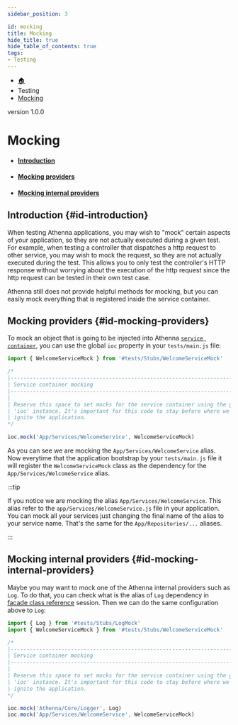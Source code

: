 ```yaml
---
sidebar_position: 3

id: mocking
title: Mocking
hide_title: true
hide_table_of_contents: true
tags:
- Testing
---
```


<nav aria-label="breadcrumbs">
    <ul class="breadcrumbs">
        <li class="breadcrumbs__item">
            <a class="breadcrumbs__link" href="/">🏠</a>
        </li>
        <li class="breadcrumbs__item">
            <a class="breadcrumbs__link">Testing</a>
        </li>
        <li class="breadcrumbs__item">
            <a class="breadcrumbs__link" href="/docs/testingg/mocking.mdx">Mocking</a>
        </li>
    </ul>
</nav>

<span class="badge badge--secondary margin-top-bot">version 1.0.0</span>


# Mocking

- #### [Introduction](#id-introduction)
- #### [Mocking providers](#id-mocking-providers)
- #### [Mocking internal providers](#id-mocking-internal-providers)

## Introduction {#id-introduction}

When testing Athenna applications, you may wish to "mock" certain aspects of your application, so they are not actually
executed during a given test. For example, when testing a controller that dispatches a http request to other service, you
may wish to mock the request, so they are not actually executed during the test. This allows you to only test the controller's
HTTP response without worrying about the execution of the http request since the http request can be tested in their own test case.

Athenna still does not provide helpful methods for mocking, but you can easily mock everything that is registered inside
the service container.

## Mocking providers {#id-mocking-providers}

To mock an object that is going to be injected into Athenna [`service container`](/docs/architecture-concepts/container),
you can use the global `ioc` property in your `tests/main.js` file:

```javascript
import { WelcomeServiceMock } from '#tests/Stubs/WelcomeServiceMock'

/*
|--------------------------------------------------------------------------
| Service container mocking
|--------------------------------------------------------------------------
|
| Reserve this space to set mocks for the service container using the global
| 'ioc' instance. It's important for this code to stay before where we
| ignite the application.
*/

ioc.mock('App/Services/WelcomeService', WelcomeServiceMock)
```

As you can see we are mocking the `App/Services/WelcomeService` alias. Now everytime that the application bootstrap by your
`tests/main.js` file it will register the `WelcomeServiceMock` class as the dependency for the `App/Services/WelcomeService` alias.

:::tip

If you notice we are mocking the alias `App/Services/WelcomeService`. This alias refer to the `app/Services/WelcomeService.js` file
in your application. You can mock all your services just changing the final name of the alias to your service name. That's the same
for the `App/Repositories/...` aliases.

:::

## Mocking internal providers {#id-mocking-internal-providers}

Maybe you may want to mock one of the Athenna internal providers such as `Log`. To do that, you can check what is the alias
of `Log` dependency in [facade class reference](/docs/architecture-concepts/facades#id-facade-class-reference) session.
Then we can do the same configuration above to `Log`:

```javascript
import { Log } from '#tests/Stubs/LogMock'
import { WelcomeServiceMock } from '#tests/Stubs/WelcomeServiceMock'

/*
|--------------------------------------------------------------------------
| Service container mocking
|--------------------------------------------------------------------------
|
| Reserve this space to set mocks for the service container using the global
| 'ioc' instance. It's important for this code to stay before where we
| ignite the application.
*/

ioc.mock('Athenna/Core/Logger', Log)
ioc.mock('App/Services/WelcomeService', WelcomeServiceMock)
```


